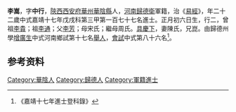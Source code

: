 {{明清人物信息框
| 姓名 = 李嵩
| 原名 =
| 圖片名稱= 
| 圖片大小 =
| 圖片說明 = 
| 最高職務 =
| 國家 = 大明 
| 爵位 =
| 籍貫 = [[陝西|陝西]][[西安府|西安府]][[華州|華州]][[華陰縣|華陰縣]]
| 族裔 = 
| 字號 = 
| 諡號 =
| 出生日期 = 正月初六日
| 出生地點 = 
| 逝世日期 = 卒年不詳 
| 逝世地點 =
| 墓葬 =
| 配偶 = 陳氏
| 親屬 = 曾祖[[李貴|李貴]]，祖[[李通|李通]]，父[[李芳|李芳]]，母宋氏；繼母周氏
| 出身 =
* 嘉靖十七年戊戌科同進士出身
| 經歷 =
| 著作 = 
}}
'''李嵩'''{{BD|1517年||？||}}，字'''中行'''，[[陝西|陝西]][[西安府|西安府]][[華州|華州]][[華陰縣|華陰縣]]人，[[河南|河南]][[歸德衛|歸德衛]]軍籍，治《[[易經|易經]]》，年二十二歲中式嘉靖十七年戊戌科第三甲第一百七十七名進士。正月初六日生，行二，曾祖[[李貴|李貴]]；祖[[李通|李通]]；父[[李芳|李芳]]；母宋氏；繼母周氏。[[具慶下|具慶下]]，妻陳氏，兄崑。由歸德州學[[增廣生|增廣生]]中式河南鄉試第十七名[[舉人|舉人]]，[[會試|會試]]中式第八十六名<ref>《嘉靖十七年進士登科錄》</ref>。

== 参考资料 ==
{{reflist}}

{{嘉靖十七年戊戌科殿试金榜}}

{{Authority control}}
{{DEFAULTSORT:}}
[[Category:華陰人|Category:華陰人]]
[[Category:歸德人|Category:歸德人]]
[[Category:軍籍進士|Category:軍籍進士]]


{{明朝人物小作品}}